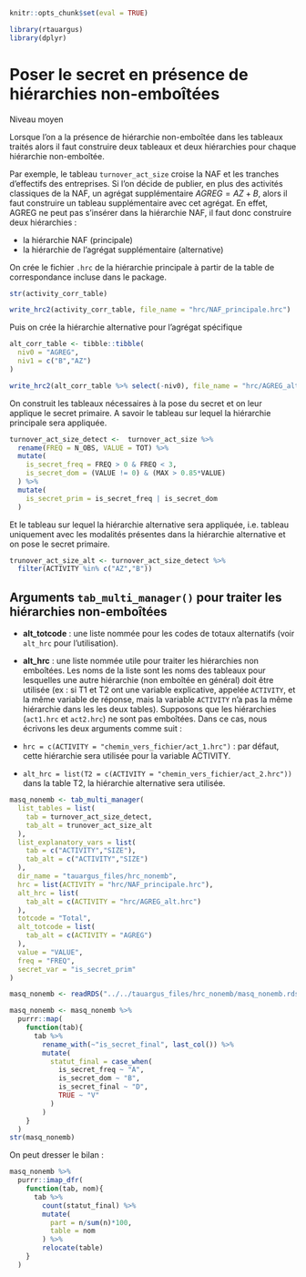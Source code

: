 ```r
knitr::opts_chunk$set(eval = TRUE)
```

```r
library(rtauargus)
library(dplyr)
```

# Poser le secret en présence de hiérarchies non-emboîtées {#sec-varhrcnonemb}

:::{.solutionbox}

::::{.solutionbox-header}
:::::{.solutionbox-icon}
:::::
  Niveau moyen
::::
  
:::
  
  Lorsque l'on a la présence de hiérarchie non-emboîtée dans les tableaux
traités alors il faut construire deux tableaux et deux hiérarchies pour
chaque hiérarchie non-emboîtée.

Par exemple, le tableau `turnover_act_size` croise la NAF et les tranches d'effectifs
des entreprises. Si l'on décide de publier, en plus des activités
classiques de la NAF, un agrégat supplémentaire $AGREG = AZ + B$, 
alors il faut construire un tableau supplémentaire avec cet agrégat. En effet,
AGREG ne peut pas s'insérer dans la hiérarchie NAF, il faut donc construire deux hiérarchies :
  
  -   la hiérarchie NAF (principale)
-   la hiérarchie de l'agrégat supplémentaire (alternative)

On crée le fichier `.hrc` de la hiérarchie principale à partir de la table de correspondance incluse dans le package.

```r
str(activity_corr_table)
```

```r
write_hrc2(activity_corr_table, file_name = "hrc/NAF_principale.hrc")
```

Puis on crée la hiérarchie alternative pour l'agrégat spécifique
```r
alt_corr_table <- tibble::tibble(
  niv0 = "AGREG",
  niv1 = c("B","AZ")
)

write_hrc2(alt_corr_table %>% select(-niv0), file_name = "hrc/AGREG_alt.hrc")
```

On construit les tableaux nécessaires à la pose du secret et on leur applique le secret primaire.
A savoir le tableau sur lequel la hiérarchie principale sera appliquée.
```r
turnover_act_size_detect <-  turnover_act_size %>%
  rename(FREQ = N_OBS, VALUE = TOT) %>% 
  mutate(
    is_secret_freq = FREQ > 0 & FREQ < 3,
    is_secret_dom = (VALUE != 0) & (MAX > 0.85*VALUE)
  ) %>% 
  mutate(
    is_secret_prim = is_secret_freq | is_secret_dom
  )
```


Et le tableau sur lequel la hiérarchie alternative sera appliquée, i.e. tableau uniquement avec
les modalités présentes dans la hiérarchie alternative et on pose le secret primaire.
```r
trunover_act_size_alt <- turnover_act_size_detect %>% 
  filter(ACTIVITY %in% c("AZ","B"))
```


::: {.callout-note}
## Arguments `tab_multi_manager()` pour traiter les hiérarchies non-emboîtées

-   **alt_totcode** : une liste nommée pour les codes de totaux
alternatifs (voir `alt_hrc` pour l'utilisation).
-   **alt_hrc** : une liste nommée utile pour traiter les hiérarchies
    non emboîtées. Les noms de la liste sont les noms des tableaux pour
    lesquelles une autre hiérarchie (non emboîtée en général) doit être
    utilisée (ex : si T1 et T2 ont une variable explicative, appelée
    `ACTIVITY`, et la même variable de réponse, mais la variable
    `ACTIVITY` n'a pas la même hiérarchie dans les les deux tables).
Supposons que les hiérarchies (`act1.hrc` et `act2.hrc`) ne sont pas
emboîtées. Dans ce cas, nous écrivons les deux arguments comme suit
:
  
  -   `hrc = c(ACTIVITY = "chemin_vers_fichier/act_1.hrc")` : par défaut,
cette hiérarchie sera utilisée pour la variable ACTIVITY.
-   `alt_hrc = list(T2 = c(ACTIVITY = "chemin_vers_fichier/act_2.hrc"))`
dans la table T2, la hiérarchie alternative sera utilisée.
:::
  
  
```r
masq_nonemb <- tab_multi_manager(
  list_tables = list(
    tab = turnover_act_size_detect,
    tab_alt = trunover_act_size_alt
  ),
  list_explanatory_vars = list(
    tab = c("ACTIVITY","SIZE"),
    tab_alt = c("ACTIVITY","SIZE")
  ),
  dir_name = "tauargus_files/hrc_nonemb",
  hrc = list(ACTIVITY = "hrc/NAF_principale.hrc"),
  alt_hrc = list(
    tab_alt = c(ACTIVITY = "hrc/AGREG_alt.hrc")
  ),
  totcode = "Total",
  alt_totcode = list(
    tab_alt = c(ACTIVITY = "AGREG")
  ),
  value = "VALUE",
  freq = "FREQ",
  secret_var = "is_secret_prim"
)
```


```r
masq_nonemb <- readRDS("../../tauargus_files/hrc_nonemb/masq_nonemb.rds")
```


```r
masq_nonemb <- masq_nonemb %>% 
  purrr::map(
    function(tab){
      tab %>% 
        rename_with(~"is_secret_final", last_col()) %>% 
        mutate(
          statut_final = case_when(
            is_secret_freq ~ "A",
            is_secret_dom ~ "B",
            is_secret_final ~ "D",
            TRUE ~ "V"
          )
        )
    }
  )
str(masq_nonemb)
```

On peut dresser le bilan :
```r
masq_nonemb %>% 
  purrr::imap_dfr(
    function(tab, nom){
      tab %>% 
        count(statut_final) %>% 
        mutate(
          part = n/sum(n)*100,
          table = nom
        ) %>% 
        relocate(table)
    }
  )
```